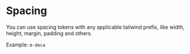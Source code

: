 
<Meta title="tokens/Spacing" />

# Spacing

You can use spacing tokens with any applicable tailwind prefix, like width, height, margin, padding and others.

Example: `m-deca`

<Stairs data={spacing} property='width' />
